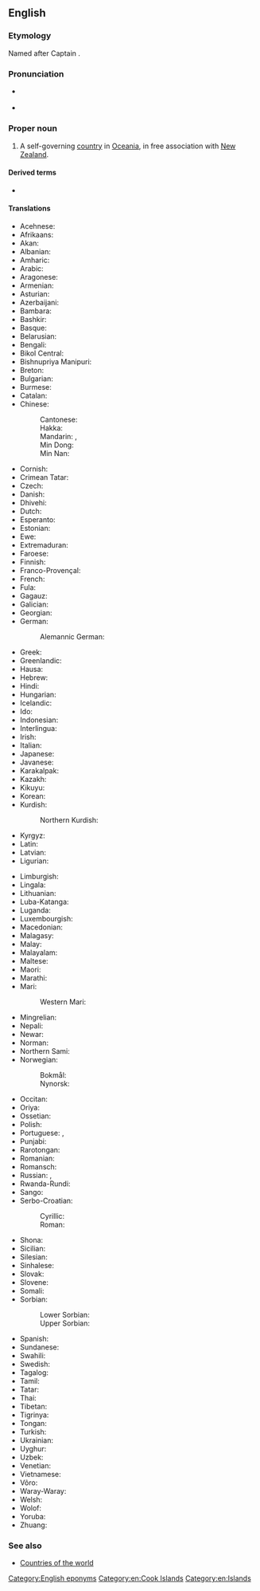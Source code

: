 ==English==

===Etymology===
Named after Captain {{w|James Cook}}.

===Pronunciation===
* {{a|UK|US}} {{IPA|en|/ˈkʊk ˈaɪ̯.ləndz/}}
* {{audio|en|en-us-Cook Islands.ogg|Audio (US)}}

===Proper noun===
{{wikipedia}}
{{en-proper noun|head=[[Cook]] [[island|Islands]]}}

# A self-governing [[country]] in [[Oceania]], in free association with [[New Zealand]].

====Derived terms====
* {{l|en|Cook Islander}}

====Translations====
{{trans-top|self-governing country in Oceania}}
* Acehnese: {{t|ace|Pulo-pulo Cook}}
* Afrikaans: {{t|af|Cookeilande|p}}
* Akan: {{t|ak|Kook Nsupɔw}}
* Albanian: {{t|sq|Ishujt Kuk|m-p}}
* Amharic: {{t|am|ኩክ ደሴቶች}}
* Arabic: {{t|ar|جُزُر كُوك|f-p|tr=juzur kuk}}
* Aragonese: {{t|an|islas Cook|f-p}}
* Armenian: {{t|hy|Կուկի Կղզիներ}}
* Asturian: {{t|ast|Islles Cook|f-p}}
* Azerbaijani: {{t|az|Kuk adaları}}
* Bambara: {{t|bm|Kuki Gun}}
* Bashkir: {{t|ba|Кук Утрауҙары}}
* Basque: {{t|eu|Cook uharteak}}
* Belarusian: {{t|be|Астравы́ Ку́ка|m-p}}
* Bengali: {{t|bn|কুক দ্বীপপুঞ্জ}}
* Bikol Central: {{t|bcl|Islas Cook}}
* Bishnupriya Manipuri: {{t|bpy|কোক দ্বীপমালা}}
* Breton: {{t|br|Inizi Cook|f-p}}
* Bulgarian: {{t|bg|Островите Кук|m-p}}
* Burmese: {{t|my|ကွတ်ကျွန်းစု}}
* Catalan: {{t+|ca|illes Cook|f-p}}
* Chinese:
*: Cantonese: {{t|yue|庫克群島|tr=fu3 hak1 kwan4 dou2}}
*: Hakka: {{t|hak|庫克群島|tr=Cook Khiùn-tó}}
*: Mandarin: {{t+|cmn|庫克群島|sc=Hani}}, {{t+|cmn|库克群岛|tr=Kùkè qúndǎo|sc=Hani}}
*: Min Dong: {{t|cdo|庫克群島|tr=Cook Gùng-dō̤}}
*: Min Nan: {{t|nan|庫克群島|tr=Khò͘-khiak Kûn-tó͘}}
* Cornish: {{t|kw|Ynysow Cook|f-p}}
* Crimean Tatar: {{t|crh|Kuk Adaları}}
* Czech: {{t+|cs|Cookovy ostrovy|m-p}}
* Danish: {{t|da|Cookøerne}}
* Dhivehi: {{t|dv|ކުކް ޖަޒީރާ}}
* Dutch: {{t+|nl|Cookeilanden|n-p}}
* Esperanto: {{t|eo|Kukinsuloj}}
* Estonian: {{t|et|Cooki saared}}
* Ewe: {{t|ee|Kook ƒudomekpo nutome}}
* Extremaduran: {{t|ext|Islas Cook|f-p}}
* Faroese: {{t|fo|Cooksoyggjarnar|f-p}}
* Finnish: {{t+|fi|Cookinsaaret}}
* Franco-Provençal: {{t|frp|Iles Cook|f-p}}
* French: {{t+|fr|îles Cook|f-p}}
* Fula: {{t|ff|Duuɗe Kuuk}}
* Gagauz: {{t|gag|Cook Adaları}}
* Galician: {{t|gl|Illas Cook|f-p}}
* Georgian: {{t|ka|კუკის კუნძულები}}
* German: {{t+|de|Cookinseln|f-p}}
*: Alemannic German: {{t|gsw|Cookinsle|f-p}}
* Greek: {{t+|el|Νήσοι Κουκ|n-p}}
* Greenlandic: {{t|kl|Cookøerne}}
* Hausa: {{t|ha|Tsibiran Kuku}}
* Hebrew: {{t|he|איי קוק|tr=Iyey quq|sc=Hebr}}
* Hindi: {{t+|hi|कुक द्वीपसमूह|m}}
* Hungarian: {{t+|hu|Cook-szigetek}}
* Icelandic: {{t|is|Cookseyjar|f-p}}
* Ido: {{t|io|Insuli Cook}}
* Indonesian: {{t|id|Kepulauan Cook}}
* Interlingua: {{t|ia|Insulas Cook}}
* Irish: {{t|ga|Oileáin Cook|m-p}}
* Italian: {{t|it|Isole Cook|f-p}}
* Japanese: {{t+|ja|クック諸島|tr=クックしょとう, Kukku-shotō|sc=Jpan}}
* Javanese: {{t|jv|Kapuloan Cook}}
* Karakalpak: {{t|kaa|Kuk atawları}}
* Kazakh: {{t|kk|Кук аралдары}}
* Kikuyu: {{t|ki|Visiwa vya Cook}}
* Korean: {{t|ko|^쿡 제도}}
* Kurdish:
*: Northern Kurdish: {{t|kmr|Giravên Cook|f-p}}
* Kyrgyz: {{t|ky|Кук аралдары}}
* Latin: {{t|la|Insulae de Cook|f-p}}
* Latvian: {{t|lv|Kuka Salas|f-p}}
* Ligurian: {{t|lij|Isoe Cook|f-p}}
{{trans-mid}}
* Limburgish: {{t|li|Cookeilenj|n-p}}
* Lingala: {{t|ln|Bisanga bya Kookɛ}}
* Lithuanian: {{t|lt|Kùko Sãlos|f-p}}
* Luba-Katanga: {{t|lu|Lutanda lua Kookɛ}}
* Luganda: {{t|lg|Bizinga bya Kkuki}}
* Luxembourgish: {{t|lb|Cook-Inseln|f-p}}
* Macedonian: {{t|mk|Кукови Острови|p}}
* Malagasy: {{t|mg|Nosy Kook}}
* Malay: {{t|ms|Kepulauan Cook}}
* Malayalam: {{t|ml|കുക്ക് ദ്വീപുകൾ}}
* Maltese: {{t|mt|Gżejjer Cook|f-p}}
* Maori: {{t|mi|Kuki Airani}}
* Marathi: {{t|mr|कूक द्वीपसमूह|m}}
* Mari:
*: Western Mari: {{t|mrj|Кук ошмаотывлӓ}}
* Mingrelian: {{t|xmf|კუკიშ კოკეფი}}
* Nepali: {{t|ne|कुक टापु}}
* Newar: {{t|new|कूक टापू}}
* Norman: {{t|nrf|Îles Cook|f-p}}
* Northern Sami: {{t|se|Cook-sullot}}
* Norwegian:
*: Bokmål: {{t|nb|Cookøyene|m-p|f-p}}
*: Nynorsk: {{t|nn|Cookøyane|f-p}}
* Occitan: {{t|oc|illas Cook|f-p}}
* Oriya: {{t|or|କୁକ ଦ୍ୱୀପପୁଞ୍ଜ}}
* Ossetian: {{t|os|Кучы сакъадӕхтӕ}}
* Polish: {{t+|pl|Wyspy Cooka|f-p}}
* Portuguese: {{t+|pt|Ilhas Cook|f-p}}, {{t|pt|Cook|f-p}}
* Punjabi: {{t|pa|ਕੁੱਕ ਟਾਪੂ}}
* Rarotongan: {{t|rar|Kūki ‘Āirani}}
* Romanian: {{t|ro|Insulele Cook|f-p}}
* Romansch: {{t|rm|Inslas Cook|f-p}}
* Russian: {{t|ru|Острова́ Ку́ка|m-p}}, {{t|ru|острова́ Ку́ка|m-p}}
* Rwanda-Rundi: {{t|rw|Ibirwa bya Kuke}}
* Sango: {{t|sg|âzûâ Kûku}}
* Serbo-Croatian:
*: Cyrillic: {{t|sh|Кукова Острва|n-p}}
*: Roman: {{t|sh|Cookova Ostrva|n-p}}
* Shona: {{t|sn|Zvitsuwa zveCook}}
* Sicilian: {{t|scn|Ìsuli Cook|f-p}}
* Silesian: {{t|szl|Wyspy Cooka|f-p}}
* Sinhalese: {{t|si|කුක් දිවයින්}}
* Slovak: {{t|sk|Cookove ostrovy|m-p}}
* Slovene: {{t|sl|Cookovi otoki|m-p}}
* Somali: {{t|so|Jaziiradda Cook}}
* Sorbian:
*: Lower Sorbian: {{t|dsb|Cookowe kupy|f-p}}
*: Upper Sorbian: {{t|hsb|Cookowe kupy|f-p}}
* Spanish: {{t+|es|Islas Cook|f-p}}
* Sundanese: {{t|su|Kapuloan Cook}}
* Swahili: {{t|sw|Visiwa vya Cook}}
* Swedish: {{t+|sv|Cooköarna|n}}
* Tagalog: {{t|tl|Kapuluang Cook}}
* Tamil: {{t|ta|குக் தீவுகள்}}
* Tatar: {{t|tt|Кук утраулары}}
* Thai: {{t|th|หมู่เกาะคุก|tr=mùu-gɔ̀-kúk}}
* Tibetan: {{t|bo|ཁོ་ཁེ་གླིང་ཚོམ།}}
* Tigrinya: {{t|ti|ኩክ ደሴቶች}}
* Tongan: {{t|to|ʻOtumotu Kuki}}
* Turkish: {{t+|tr|Cook Adaları}}
* Ukrainian: {{t|uk|Острови́ Ку́ка|f}}
* Uyghur: {{t|ug|Kuk Taqim Aralliri}}
* Uzbek: {{t|uz|Kuk orollari}}
* Venetian: {{t|vec|Ìxołe Cuc|f-p}}
* Vietnamese: {{t|vi|Quần đảo Cook}}
* Võro: {{t|vro|Cooki saarõq}}
* Waray-Waray: {{t|war|Kapuropod-an Cook}}
* Welsh: {{t|cy|Ynysoedd Cook|f-p}}
* Wolof: {{t|wo|Dunu Kook}}
* Yoruba: {{t|yo|Àwọn Erékùṣù Cook}}
* Zhuang: {{t|za|Cook Ginzdauj}}
{{trans-bottom}}

===See also===
* [[Appendix:Countries of the world|Countries of the world]]

[[Category:English eponyms]]
[[Category:en:Cook Islands]]
[[Category:en:Islands]]